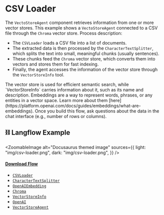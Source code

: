 
# CSV Loader

The `VectoStoreAgent` component retrieves information from one or more vector stores. This example shows a `VectoStoreAgent` connected to a CSV file through the `Chroma` vector store. Process description:

- The `CSVLoader` loads a CSV file into a list of documents.
- The extracted data is then processed by the `CharacterTextSplitter`, which splits the text into small, meaningful chunks (usually sentences).
- These chunks feed the `Chroma` vector store, which converts them into vectors and stores them for fast indexing.
- Finally, the agent accesses the information of the vector store through the `VectorStoreInfo` tool.

<Admonition type="info">
  The vector store is used for efficient semantic search, while
  `VectorStoreInfo` carries information about it, such as its name and
  description. Embeddings are a way to represent words, phrases, or any entities
  in a vector space. Learn more about them
  [here](https://platform.openai.com/docs/guides/embeddings/what-are-embeddings).
</Admonition>

<Admonition type="tip">
  Once you build this flow, ask questions about the data in the chat interface
  (e.g., number of rows or columns).
</Admonition>

## ⛓️ Langflow Example


<ZoomableImage
  alt="Docusaurus themed image"
  sources={{
    light: "img/csv-loader.png",
    dark: "img/csv-loader.png",
  }}
/>

#### <a target="\_blank" href="json_files/CSV_Loader.json" download>Download Flow</a>

<Admonition type="note" title="LangChain Components 🦜🔗">

- [`CSVLoader`](https://python.langchain.com/docs/integrations/document_loaders/csv)
- [`CharacterTextSplitter`](https://python.langchain.com/docs/modules/data_connection/document_transformers/text_splitters/character_text_splitter)
- [`OpenAIEmbedding`](https://python.langchain.com/docs/integrations/text_embedding/openai)
- [`Chroma`](https://python.langchain.com/docs/integrations/vectorstores/chroma)
- [`VectorStoreInfo`](https://python.langchain.com/docs/modules/data_connection/vectorstores/)
- [`OpenAI`](https://python.langchain.com/docs/modules/model_io/models/llms/integrations/openai)
- [`VectorStoreAgent`](https://js.langchain.com/docs/modules/agents/tools/how_to/agents_with_vectorstores)

</Admonition>
